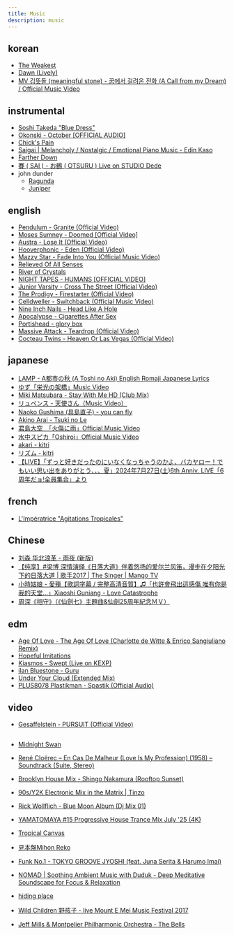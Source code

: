 ```yaml
---
title: Music
description: music
---
```


## korean

- [The Weakest](https://www.youtube.com/watch?v=s9nRKlNAxCM)
- [Dawn (Lively)](https://www.youtube.com/watch?v=3c3bKc12HiE)
- [MV 김뜻돌 (meaningful stone) - 꿈에서 걸려온 전화 (A Call from my Dream) / Official Music Video](https://www.youtube.com/watch?v=NtF031onc04)

## instrumental

- [Soshi Takeda "Blue Dress"](https://www.youtube.com/watch?v=l91nywU-bkk)
- [Okonski - October [OFFICIAL AUDIO]](https://www.youtube.com/watch?v=250pyFr2Mrg)
- [Chick's Pain](https://www.youtube.com/watch?v=qrjhWNkL-bY)
- [Saigai | Melancholy / Nostalgic / Emotional Piano Music - Edin Kaso](https://www.youtube.com/watch?v=McBaH6KEoOc)
- [Farther Down](https://www.youtube.com/watch?v=A696tMBAoA0)
- [賽 ( SAI ) - お鶴 ( OTSURU ) Live on STUDIO Dede](https://www.youtube.com/watch?v=3SEHEUEo3Zg)
- john dunder
    - [Ragunda](https://www.youtube.com/watch?v=9mJi4DSKGQc)
    - [Juniper](https://www.youtube.com/watch?v=0XYm1HTcn2c)

## english

- [Pendulum - Granite (Official Video)](https://www.youtube.com/watch?v=j6JhI4fVxPQ)
- [Moses Sumney - Doomed [Official Video]](https://www.youtube.com/watch?v=CMyRfIpNvPs)
- [Austra - Lose It (Official Video)](https://www.youtube.com/watch?v=8LJtMrhb558)
- [Hooverphonic - Eden (Official Video)](https://www.youtube.com/watch?v=bWPOLL_Rr8U)
- [Mazzy Star - Fade Into You (Official Music Video)](https://www.youtube.com/watch?v=ImKY6TZEyrI)
- [Relieved Of All Senses](https://www.youtube.com/watch?v=FGo8aTdS5WI)
- [River of Crystals](https://www.youtube.com/watch?v=h06FMAWt6NE)
- [NIGHT TAPES - HUMANS [OFFICIAL VIDEO]](https://www.youtube.com/watch?v=SxiiAhYK1L8)
- [Junior Varsity - Cross The Street (Official Video)](https://www.youtube.com/watch?v=YZknce_ckCk)
- [The Prodigy - Firestarter (Official Video)](https://www.youtube.com/watch?v=wmin5WkOuPw&list=OLAK5uy_nbu0DKxCp5OP98AijYW81mL6QqB3gIzYk)
- [Celldweller - Switchback (Official Music Video)](https://www.youtube.com/watch?v=5haUDLGriEM)
- [Nine Inch Nails - Head Like A Hole](https://www.youtube.com/watch?v=ao-Sahfy7Hg)
- [Apocalypse - Cigarettes After Sex](https://www.youtube.com/watch?v=sElE_BfQ67s)
- [Portishead - glory box](https://www.youtube.com/watch?v=yF-GvT8Clnk)
- [Massive Attack - Teardrop (Official Video)](https://www.youtube.com/watch?v=u7K72X4eo_s)
- [Cocteau Twins - Heaven Or Las Vegas (Official Video)](https://www.youtube.com/watch?v=6KnYw4EwYGc)

## japanese

- [LAMP - A都市の秋 (A Toshi no Aki) English Romaji Japanese Lyrics](https://www.youtube.com/watch?v=58voCszMdYg)
- [ゆず「栄光の架橋」Music Video](https://youtu.be/PRJoAPH0ZGo)
- [Miki Matsubara - Stay With Me HD (Club Mix)](https://www.youtube.com/watch?v=QNYT9wVwQ8A)
- [リュベンス - 天使さん（Music Video）](https://www.youtube.com/watch?v=lOTIxtrhdIA)
- [Naoko Gushima (具島直子) - you can fly](https://www.youtube.com/watch?v=9K-lgiTaWAU)
- [Akino Arai - Tsuki no Le](https://www.youtube.com/watch?v=ZBoD3AOzyAQ)
- [君島大空　「火傷に雨」Official Music Video](https://www.youtube.com/watch?v=G4wttUUKKZc)
- [水中スピカ「Oshiroi」Official Music Video](https://www.youtube.com/watch?v=eP8WMUvhNZ0)
- [akari - kitri](https://youtu.be/AQlxSd5GjoQ)
- [リズム - kitri](https://youtu.be/3OZfCDJhi2E)
- [【LIVE】「ずっと好きだったのにいなくなっちゃうのかよ、バカヤロー！でもいい思い出をありがとう、、、夏」2024年7月27日(土)6th Anniv. LIVE「6周年だョ!全員集合」より](https://www.youtube.com/watch?v=yZGyiOH0U5o)

## french

- [L'Impératrice "Agitations Tropicales"](https://www.youtube.com/watch?v=er9q7YA5WyU)

## Chinese

- [刘森 华北浪革 - 雨夜 (新版)](https://www.youtube.com/watch?v=lIt5qs5k7Fo)
- [【纯享】#梁博 深情演绎《日落大道》伴着悠扬的爱尔兰风笛，漫步在夕阳光下的日落大道 | 歌手2017 | The Singer | Mango TV](https://www.youtube.com/watch?v=ORN1rFN7fgE)
- [小時姑娘 - 愛殤【歌詞字幕 / 完整高清音質】♫「也許會飛出這感傷 唯有你是我的天堂...」Xiaoshi Guniang - Love Catastrophe](https://www.youtube.com/watch?v=z0olJhzGe7I)
- [周深《相守》（《仙劍七》主題曲&仙劍25周年紀念ＭＶ）](https://www.youtube.com/watch?v=SUQ1Se8cYjE)

## edm

- [Age Of Love - The Age Of Love (Charlotte de Witte & Enrico Sangiuliano Remix)](https://www.youtube.com/watch?v=0YVvcTIGy40)
- [Hopeful Imitations](https://www.youtube.com/watch?v=dcrOKT2UHxI)
- [Kiasmos - Swept (Live on KEXP)](https://www.youtube.com/watch?v=FJtSvexr0oA)
- [ilan Bluestone - Guru](https://www.youtube.com/watch?v=vLRw9aFsX0A)
- [Under Your Cloud (Extended Mix)](https://www.youtube.com/watch?v=m1wDiLOvNK0)
- [PLUS8078 Plastikman - Spastik (Official Audio)](https://www.youtube.com/watch?v=6TYsOMYaz6E)

## video

- [Gesaffelstein - PURSUIT (Official Video)](https://www.youtube.com/watch?v=oRSijEW_cDM)

##

- [Midnight Swan](https://www.youtube.com/watch?v=JA8vM_wil7E)
- [René Cloërec – En Cas De Malheur (Love Is My Profession) (1958) – Soundtrack (Suite, Stereo)](https://youtu.be/CsIBIRgSaUI)


- [Brooklyn House Mix - Shingo Nakamura (Rooftop Sunset)](https://youtu.be/eNppfpMXOJY)
- [90s/Y2K Electronic Mix in the Matrix | Tinzo](https://youtu.be/vB3coR4anxk)
- [Rick Wollflich - Blue Moon Album (Dj Mix 01)](https://youtu.be/bcCkrgkmYz4)
- [YAMATOMAYA #15 Progressive House Trance Mix July '25 (4K)](https://www.youtube.com/watch?v=UggaqSlOXNs&list=RDUggaqSlOXNs&start_radio=1)
- [Tropical Canvas](https://www.youtube.com/watch?v=hWMDUT1r-Oo)
- [見本盤Mihon Reko](https://www.youtube.com/@mihonreko)
- [Funk No.1 - TOKYO GROOVE JYOSHI (feat. Juna Serita & Harumo Imai)](https://youtu.be/3K8dNctci1Y)


- [NOMAD | Soothing Ambient Music with Duduk - Deep Meditative Soundscape for Focus & Relaxation](https://www.youtube.com/watch?v=_sON_ObYoKI)
- [hiding place](https://www.youtube.com/watch?v=nrX3dKOv_6U)
- [Wild Children 野孩子 - live Mount E Mei Music Festival 2017](https://www.youtube.com/watch?v=c_2QMwcKV0k)
- [Jeff Mills & Montpelier Philharmonic Orchestra - The Bells](https://www.youtube.com/watch?v=STpOak4iAJY)


